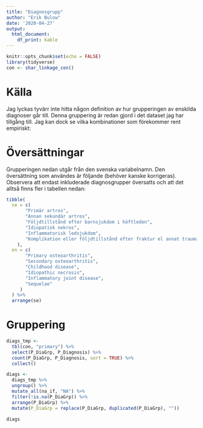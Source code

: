 ---
title: "Diagnosgrupp"
author: "Erik Bulow"
date: '2020-04-27'
output: 
  html_document:
    df_print: kable
---

```{r setup, include=FALSE}
knitr::opts_chunk$set(echo = FALSE)
library(tidyverse)
con <- shar_linkage_con()
```

# Källa 

Jag lyckas tyvärr inte hitta någon definition av hur grupperingen av enskilda diagnoser går till.
Denna gruppering är redan gjord i det dataset jag har tillgång till. Jag kan dock se vilka kombinationer som förekommer rent empiriskt:

# Översättningar

Grupperingen nedan utgår från den svenska variabelnamn. Den översättning som användes är följande (behöver kanske korrigeras). Observera att endast inkluderade diagnosgrupper översatts och att det alltså finns fler i tabellen nedan:

```{r}
tibble(
  se = c(
       "Primär artros",
       "Annan sekundär artros",
       "Följdtillstånd efter barnsjukdom i höftleden",
       "Idiopatisk nekros",
       "Inflammatorisk ledsjukdom",
       "Komplikation eller följdtillstånd efter fraktur el annat trauma"
    ),
  en = c(
       "Primary osteoarthritis",
       "Secondary osteoarthritis",
       "Childhood disease",
       "Idiopathic necrosis",
       "Inflammatory joint disease",
       "Sequelae"
     )
  ) %>% 
  arrange(se)
```

# Gruppering

```{r}
diags_tmp <- 
  tbl(con, "primary") %>% 
  select(P_DiaGrp, P_Diagnosis) %>% 
  count(P_DiaGrp, P_Diagnosis, sort = TRUE) %>% 
  collect() 

diags <- 
  diags_tmp %>% 
  ungroup() %>% 
  mutate_all(na_if, "NA") %>% 
  filter(!is.na(P_DiaGrp)) %>%
  arrange(P_DiaGrp) %>% 
  mutate(P_DiaGrp = replace(P_DiaGrp, duplicated(P_DiaGrp), ""))

diags
```


